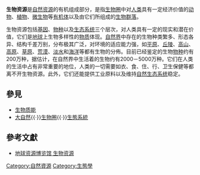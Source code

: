 {{Expand |time=2011-05-21T14:45:37+00:00 }}

'''生物资源'''是[[自然资源|自然资源]]的有机组成部分，是指[[生物圈|生物圈]]中对[[人类|人类]]具有一定经济价值的[[动物|动物]]、[[植物|植物]]、[[微生物|微生物]]等[[有机体|有机体]]以及由它们所组成的[[生物群落|生物群落]]。

生物资源包括[[基因|基因]]、[[物种|物种]]以及[[生态系统|生态系统]]三个层次，对人类具有一定的现实和潜在价值，它们是[[地球|地球]]上生物多样性的[[物质|物质]]体现。[[自然界|自然界]]中存在的生物种类繁多、形态各异、结构千差万别，分布极其广泛，对环境的适应能力强，如[[平原|平原]]、[[丘陵|丘陵]]、[[高山|高山]]、[[高原|高原]]、[[草原|草原]]、[[荒漠|荒漠]]、[[淡水|淡水]]和[[海洋|海洋]]等都有生物的分佈。目前已经鉴定的生物[[物种|物种]]约有200万种，据估计，在自然界中生活着的生物约有2000－5000万种。它们在人类的生活中占有非常重要的地位，人类的一切需要如衣、食、住、行、卫生保健等都离不开生物资源。此外，它们还能提供工业原料以及维持[[自然生态系统|自然生态系统]]稳定。

== 參見 ==

* [[生物质能|生物质能]]
* [[大自然|大自然]]{{·}}[[生物圈|生物圈]]{{·}}[[生態系統|生態系統]]

== 參考文獻 ==

* {{zh}}[http://amuseum.cdstm.cn/AMuseum/diqiuziyuan/brindex.html 地球资源博览馆 生物资源] {{Wayback|url=http://amuseum.cdstm.cn/AMuseum/diqiuziyuan/brindex.html |date=20200209163402 }}

[[Category:自然資源|Category:自然資源]]
[[Category:生態學|Category:生態學]]